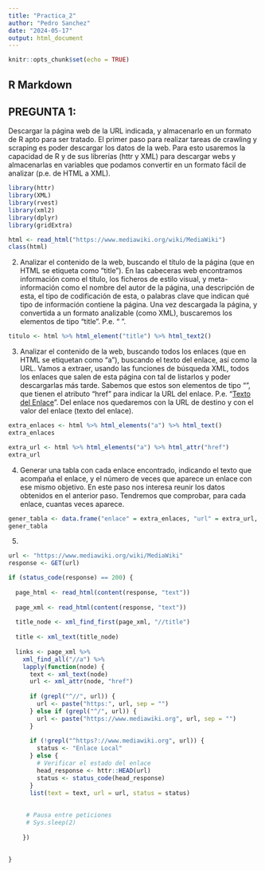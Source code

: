 ```yaml
---
title: "Practica_2"
author: "Pedro Sanchez"
date: "2024-05-17"
output: html_document
---
```


```r
knitr::opts_chunk$set(echo = TRUE)
```

## R Markdown

## PREGUNTA 1:

Descargar la página web de la URL indicada, y almacenarlo en un formato de R apto para ser tratado. El primer paso para realizar tareas de crawling y scraping es poder descargar los datos de la web. Para esto usaremos la capacidad de R y de sus librerías (httr y XML) para descargar webs y almacenarlas en variables que podamos convertir en un formato fácil de analizar (p.e. de HTML a XML).

```r
library(httr)
library(XML)
library(rvest)
library(xml2)
library(dplyr)
library(gridExtra)

```


```r
html <- read_html("https://www.mediawiki.org/wiki/MediaWiki")
class(html)
```
2. Analizar el contenido de la web, buscando el título de la página (que en HTML
se etiqueta como “title”).
En las cabeceras web encontramos información como el título, los ficheros de
estilo visual, y meta-información como el nombre del autor de la página, una
descripción de esta, el tipo de codificación de esta, o palabras clave que indican
qué tipo de información contiene la página. Una vez descargada la página, y
convertida a un formato analizable (como XML), buscaremos los elementos de
tipo “title”. P.e. “<title>Titulo de Página</title>”.

```r
titulo <- html %>% html_element("title") %>% html_text2()

```
3. Analizar el contenido de la web, buscando todos los enlaces (que en HTML se
etiquetan como “a”), buscando el texto del enlace, así como la URL.
Vamos a extraer, usando las funciones de búsqueda XML, todos los enlaces que
salen de esta página con tal de listarlos y poder descargarlas más tarde. Sabemos
que estos son elementos de tipo “<a>”, que tienen el atributo “href” para indicar
la URL del enlace. P.e. “<a href = ‘enlace’>Texto del Enlace</a>”. Del enlace
nos quedaremos con la URL de destino y con el valor del enlace (texto del
enlace).

```r

extra_enlaces <- html %>% html_elements("a") %>% html_text()
extra_enlaces
```

```r

extra_url <- html %>% html_elements("a") %>% html_attr("href")
extra_url
```

4. Generar una tabla con cada enlace encontrado, indicando el texto que
acompaña el enlace, y el número de veces que aparece un enlace con ese
mismo objetivo.
En este paso nos interesa reunir los datos obtenidos en el anterior paso.
Tendremos que comprobar, para cada enlace, cuantas veces aparece.


```r

gener_tabla <- data.frame("enlace" = extra_enlaces, "url" = extra_url, stringsAsFactors = F)
gener_tabla
```

5.

```r

url <- "https://www.mediawiki.org/wiki/MediaWiki"
response <- GET(url)

if (status_code(response) == 200) {
  
  page_html <- read_html(content(response, "text"))
 
  page_xml <- read_html(content(response, "text"))
  
  title_node <- xml_find_first(page_xml, "//title")
  
  title <- xml_text(title_node)
  
  links <- page_xml %>%
    xml_find_all("//a") %>%
    lapply(function(node) {
      text <- xml_text(node)
      url <- xml_attr(node, "href")
      
      if (grepl("^//", url)) {
        url <- paste("https:", url, sep = "")
      } else if (grepl("^/", url)) {
        url <- paste("https://www.mediawiki.org", url, sep = "")
      }
      
      if (!grepl("^https?://www.mediawiki.org", url)) {
        status <- "Enlace Local"
      } else {
        # Verificar el estado del enlace
        head_response <- httr::HEAD(url)
        status <- status_code(head_response)
      }
      list(text = text, url = url, status = status)
      
      
     # Pausa entre peticiones
     # Sys.sleep(2) 
      
    })
  
  
}



```

